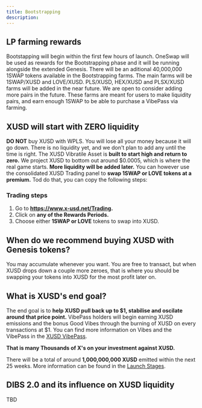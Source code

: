 ```yaml
---
title: Bootstrapping
description: 
---
```


## LP farming rewards

Bootstapping will begin within the first few hours of launch. OneSwap will be used as rewards for the Bootstrapping phase and it will be running alongside the extended Genesis. There will be an aditional 40,000,000 1SWAP tokens available in the Bootstrapping farms. The main farms will be 1SWAP/XUSD and LOVE/XUSD. PLS/XUSD, HEX/XUSD and PLSX/XUSD farms will be added in the near future. We are open to consider adding more pairs in the future. These farms are meant for users to make liquidity pairs, and earn enough 1SWAP to be able to purchase a VibePass via farming.

## XUSD will start with ZERO liquidity

**DO NOT** buy XUSD with WPLS. You will lose all your money because it will go down. There is no liquidity yet, and we don't plan to add any until the time is right.
The XUSD Vibratile Asset is **built to start high and return to zero.** We project XUSD to bottom out around $0.0005, which is where the real game starts. **More liquidity will be added later.** You can however use the consolidated XUSD Trading panel to **swap 1SWAP or LOVE tokens at a premium.** Tod do that, you can copy the following steps:

### Trading steps
1. Go to **https://www.x-usd.net/Trading.**
2. Click on **any of the Rewards Periods.**
3. Choose either **1SWAP or LOVE** tokens to swap into XUSD.

## When do we recommend buying XUSD with Genesis tokens?

You may accumulate whenever you want. You are free to transact, but when XUSD drops down a couple more zeroes, that is where you should be swapping your tokens into XUSD for the most profit later on.

## What is XUSD's end goal?

The end goal is to **help XUSD pull back up to $1, stabilise and oscilate around that price point.** VibePass holders will begin earning XUSD emissions and the bonus Good Vibes through the burning of XUSD on every transactions at $1. You can find more information on Vibes and the VibePass in the [XUSD VibePass](https://docs.x-usd.net/docs/VibePass/Obtain).

**That is many Thousands of X's on your investment against XUSD.**

There will be a total of around **1,000,000,000 XUSD** emitted within the next 25 weeks. More information can be found in the [Launch Stages](https://docs.x-usd.net/docs/Launch/Genesis).

## DIBS 2.0 and its influence on XUSD liquidity 

TBD
